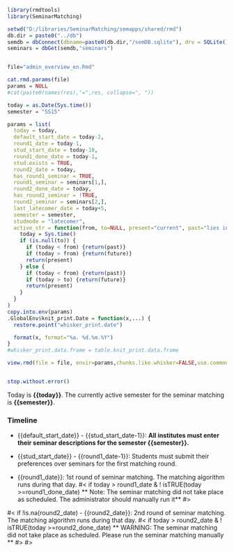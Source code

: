 
```r
library(rmdtools)
library(SeminarMatching)

setwd("D:/libraries/SeminarMatching/semapps/shared/rmd")
db.dir = paste0("../db")
semdb = dbConnect(dbname=paste0(db.dir,"/semDB.sqlite"), drv = SQLite())
seminars = dbGet(semdb,"seminars")


file="admin_overview_en.Rmd"

cat.rmd.params(file)
params = NULL
#cat(paste0(names(res),"=",res, collapse=", "))

today = as.Date(Sys.time())
semester = "SS15"

params = list(
  today = today,
  default_start_date = today-2,
  round1_date = today-1,  
  stud_start_date = today-10,
  round1_done_date = today-1,
  stud.exists = TRUE,
  round2_date = today,
  has_round1_seminar = TRUE,
  round1_seminar = seminars[1,],
  round2_done_date = today,
  has_round2_seminar = !TRUE,
  round2_seminar = seminars[2,],
  last_latecomer_date = today+5,
  semester = semester,
  studmode = "latecomer",
  active_str = function(from, to=NULL, present="current", past="lies in the past", future="lies in the future") {
    today = Sys.time()
    if (is.null(to)) {
      if (today < from) {return(past)}
      if (today > from) {return(future)}
      return(present)
    } else {
      if (today < from) {return(past)}
      if (today > to) {return(future)}
      return(present)
    }
  }
)
copy.into.env(params)
.GlobalEnv$knit_print.Date = function(x,...) {
  restore.point("whisker_print.date")

  format(x, format="%a. %d.%m.%Y")
}
#whisker_print.data.frame = table.knit_print.data.frame

view.rmd(file = file, envir=params,chunks.like.whisker=FALSE,use.commonmark = TRUE, out.type="html")


stop.without.error()
```

<!-- START -->

Today is **{{today}}**. The currently active semester for the seminar matching is **{{semester}}**.

### Timeline 

- {{default_start_date}} - {{stud_start_date-1}}: **All institutes must enter their seminar descriptions for the semester {{semester}}.**

- {{stud_start_date}} - {{round1_date-1}}: Students must submit their preferences over seminars for the first matching round. 

- {{round1_date}}: 1st round of seminar matching. The matching algorithm runs during that day.
#< if today > round1_date & ! isTRUE(today >=round1_done_date)
** Note: The seminar matching did not take place as scheduled. The administrator  should manually run it**
#>

#< if !is.na(round2_date)
- {{round2_date}}: 2nd round of seminar matching. The matching algorithm runs during that day.
#< if today > round2_date & ! isTRUE(today >=round2_done_date)
** WARNING: The seminar matching did not take place as scheduled. Please run the seminar matching manually **
#>
#>


